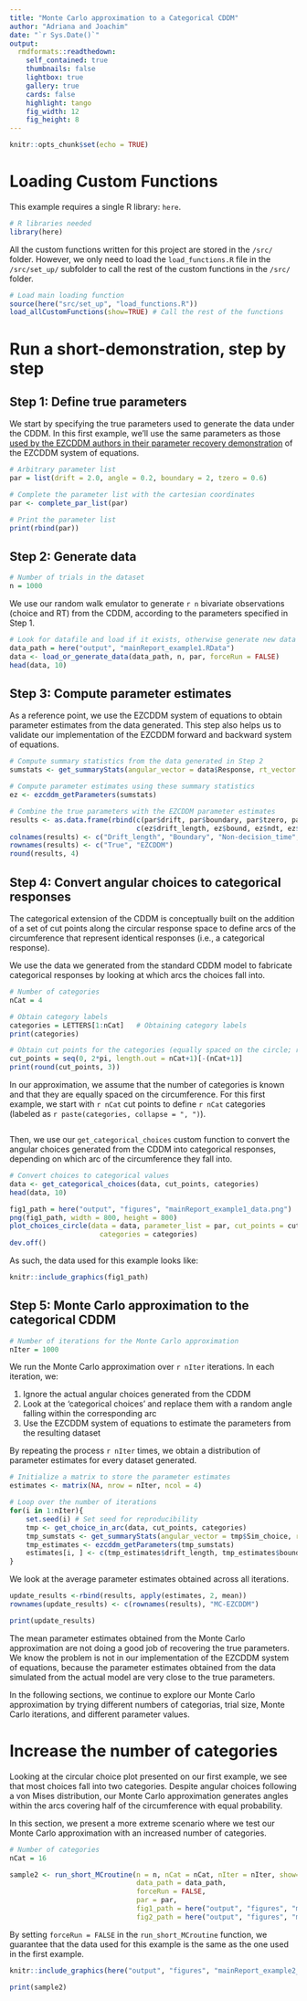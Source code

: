 ```yaml
---
title: "Monte Carlo approximation to a Categorical CDDM"
author: "Adriana and Joachim"
date: "`r Sys.Date()`"
output:
  rmdformats::readthedown:
    self_contained: true
    thumbnails: false
    lightbox: true
    gallery: true
    cards: false
    highlight: tango
    fig_width: 12 
    fig_height: 8 
---
```


```r
knitr::opts_chunk$set(echo = TRUE)
```

# Loading Custom Functions

This example requires a single R library: `here`.
```r
# R libraries needed
library(here)
```

All the custom functions written for this project are stored in the `/src/` folder. However, we only need to load the `load_functions.R` file in the `/src/set_up/` subfolder to call the rest of the custom functions in the `/src/` folder.

```r
# Load main loading function
source(here("src/set_up", "load_functions.R"))
load_allCustomFunctions(show=TRUE) # Call the rest of the functions
```

# Run a short-demonstration, step by step

## Step 1: Define true parameters

We start by specifying the true parameters used to generate the data under the CDDM. In this first example, we'll use the same parameters as those [used by the EZCDDM authors in their parameter recovery demonstration](https://github.com/HasanQD/EZ-CDM/blob/main/Simple%20EZ-CDM.ipynb) of the EZCDDM system of equations.

```r
# Arbitrary parameter list
par = list(drift = 2.0, angle = 0.2, boundary = 2, tzero = 0.6)

# Complete the parameter list with the cartesian coordinates
par <- complete_par_list(par)

# Print the parameter list
print(rbind(par))
```

## Step 2: Generate data

```r
# Number of trials in the dataset
n = 1000
```

We use our random walk emulator to generate `r n` bivariate observations (choice and RT) from the CDDM, according to the parameters specified in Step 1.

```r
# Look for datafile and load if it exists, otherwise generate new data
data_path = here("output", "mainReport_example1.RData")
data <- load_or_generate_data(data_path, n, par, forceRun = FALSE)
head(data, 10)
```

## Step 3: Compute parameter estimates

As a reference point, we use the EZCDDM system of equations to obtain parameter estimates from the data generated. This step also helps us to validate our implementation of the EZCDDM forward and backward system of equations.

```r
# Compute summary statistics from the data generated in Step 2
sumstats <- get_summaryStats(angular_vector = data$Response, rt_vector = data$RT)

# Compute parameter estimates using these summary statistics
ez <- ezcddm_getParameters(sumstats)

# Combine the true parameters with the EZCDDM parameter estimates
results <- as.data.frame(rbind(c(par$drift, par$boundary, par$tzero, par$angle),
                               c(ez$drift_length, ez$bound, ez$ndt, ez$drift_angle)))
colnames(results) <- c("Drift_length", "Boundary", "Non-decision_time", "Drift_angle")
rownames(results) <- c("True", "EZCDDM")
round(results, 4)
```

## Step 4: Convert angular choices to categorical responses

The categorical extension of the CDDM is conceptually built on the addition of a set of cut points along the circular response space to define arcs of the circumference that represent identical responses (i.e., a categorical response). 

We use the data we generated from the standard CDDM model to fabricate categorical responses by looking at which arcs the choices fall into. 

```r
# Number of categories
nCat = 4

# Obtain category labels
categories = LETTERS[1:nCat]   # Obtaining category labels
print(categories)

# Obtain cut points for the categories (equally spaced on the circle; remove the closed point)
cut_points = seq(0, 2*pi, length.out = nCat+1)[-(nCat+1)]
print(round(cut_points, 3))
```


In our approximation, we assume that the number of categories is known and that they are equally spaced on the circumference. For this first example, we start with `r nCat` cut points to define `r nCat` categories (labeled as `r paste(categories, collapse = ", ")`).

```r
```

Then, we use our `get_categorical_choices` custom function to convert the angular choices generated from the CDDM into categorical responses, depending on which arc of the circumference they fall into.
```r
# Convert choices to categorical values
data <- get_categorical_choices(data, cut_points, categories)
head(data, 10)
```

```r
fig1_path = here("output", "figures", "mainReport_example1_data.png")
png(fig1_path, width = 800, height = 800)
plot_choices_circle(data = data, parameter_list = par, cut_points = cut_points,
                      categories = categories)
dev.off()
```

As such, the data used for this example looks like:
```r
knitr::include_graphics(fig1_path)
```

## Step 5: Monte Carlo approximation to the categorical CDDM

```r
# Number of iterations for the Monte Carlo approximation
nIter = 1000
```

We run the Monte Carlo approximation over `r nIter` iterations. In each iteration, we:

1) Ignore the actual angular choices generated from the CDDM
2) Look at the 'categorical choices' and replace them with a random angle falling within the corresponding arc
3) Use the EZCDDM system of equations to estimate the parameters from the resulting dataset

By repeating the process `r nIter` times, we obtain a distribution of parameter estimates for every dataset generated.
```r
# Initialize a matrix to store the parameter estimates
estimates <- matrix(NA, nrow = nIter, ncol = 4)

# Loop over the number of iterations
for(i in 1:nIter){
    set.seed(i) # Set seed for reproducibility
    tmp <- get_choice_in_arc(data, cut_points, categories)
    tmp_sumstats <- get_summaryStats(angular_vector = tmp$Sim_choice, rt_vector = tmp$RT)
    tmp_estimates <- ezcddm_getParameters(tmp_sumstats)
    estimates[i, ] <- c(tmp_estimates$drift_length, tmp_estimates$bound, tmp_estimates$ndt, tmp_estimates$drift_angle)
}
```

We look at the average parameter estimates obtained across all iterations.
```r
update_results <-rbind(results, apply(estimates, 2, mean))
rownames(update_results) <- c(rownames(results), "MC-EZCDDM")

print(update_results)
```

The mean parameter estimates obtained from the Monte Carlo approximation are not doing a good job of recovering the true parameters. We know the problem is not in our implementation of the EZCDDM system of equations, because the parameter estimates obtained from the data simulated from the actual model are very close to the true parameters.

In the following sections, we continue to explore our Monte Carlo approximation by trying different numbers of categorias, trial size, Monte Carlo iterations, and different parameter values.

# Increase the number of categories

Looking at the circular choice plot presented on our first example, we see that most choices fall into two categories. Despite angular choices following a von Mises distribution, our Monte Carlo approximation generates angles within the arcs covering half of the circumference with equal probability.

In this section, we present a more extreme scenario where we test our Monte Carlo approximation with an increased number of categories.

```r
# Number of categories
nCat = 16

sample2 <- run_short_MCroutine(n = n, nCat = nCat, nIter = nIter, show=FALSE, 
                               data_path = data_path,
                               forceRun = FALSE,
                               par = par,
                               fig1_path = here("output", "figures", "mainReport_example2_data.png"),
                               fig2_path = here("output", "figures", "mainReport_example2_recovery.png"))
```

By setting `forceRun = FALSE` in the `run_short_MCroutine` function, we guarantee that the data used for this example is the same as the one used in the first example.

```r
knitr::include_graphics(here("output", "figures", "mainReport_example2_data.png"))
```

```r
print(sample2)
```


